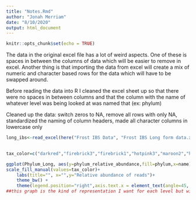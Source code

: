 ```yaml
---
title: "Notes.Rmd"
author: "Jonah Merriam"
date: "8/10/2020"
output: html_document
---
```


```r
knitr::opts_chunk$set(echo = TRUE)
```

The data in the original excel file has a lot of weird aspects. One of these is spaces in between the columns of data which will be easier to remove in excel. Another thing is that importing the data from excel will create a mix of numeric and character based rows for the data which will have to be swapped around. 

Before reading the data into R I cleaned the excel sheet up so that there were no spaces in between columns and that the column with the name of whatever level was being looked at was named that (ex: phylum)

Cleaned up the data: switch zeros to NA, remove all rows with only NA, standardized the naming of column headers, made all character columns in lowercase only

```r
long_ibs<-read_excel(here("Frost IBS Data", "Frost IBS Long form data.xlsx")) %>% clean_names() %>% mutate(name = str_to_lower(name))
 
```

```r
tax_color=c("darkred","firebrick3","firebrick1","hotpink3","maroon2","hotpink1"," indianred2","orangered2","darkgoldenrod2","yellow2","darkolivegreen2","chartreuse2","springgreen3","darkgreen","turquoise3","turquoise1","lightcyan1","lightskyblue1","lightskyblue3","steelblue2","royalblue1","royalblue3","royalblue4","plum1","mediumorchid1","purple1","mediumorchid4","purple4","snow3","snow4","grey33")

ggplot(Phylum_Long, aes(y=phylum_relative_abundance,fill=phylum,x=name))+ geom_bar(stat='identity',color="black",aes(fill=phylum))+    
scale_fill_manual(values=tax_color)+
    labs(title="", x="",y="Relative abundance of reads")+
    theme_bw() +
    theme(legend.position="right",axis.text.x = element_text(angle=45, hjust=1,vjust=1,color="black"))
##this graph is the kind of representation I want for each level but will likely have to set limits on the top twenty most abundant or something like that
```

